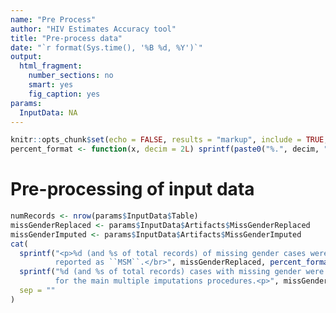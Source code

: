 ```yaml
---
name: "Pre Process"
author: "HIV Estimates Accuracy tool"
title: "Pre-process data"
date: "`r format(Sys.time(), '%B %d, %Y')`"
output:
  html_fragment:
    number_sections: no
    smart: yes
    fig_caption: yes
params:
  InputData: NA    
---
```


```r
knitr::opts_chunk$set(echo = FALSE, results = "markup", include = TRUE, fig.height = 10, fig.width = 10)
percent_format <- function(x, decim = 2L) sprintf(paste0("%.", decim, "f%%"), x * 100)
```

# Pre-processing of input data

```r
numRecords <- nrow(params$InputData$Table)
missGenderReplaced <- params$InputData$Artifacts$MissGenderReplaced
missGenderImputed <- params$InputData$Artifacts$MissGenderImputed
cat(
  sprintf("<p>%d (and %s of total records) of missing gender cases were replaced with ``Male`` because transmission was
          reported as ``MSM``.</br>", missGenderReplaced, percent_format(missGenderReplaced / numRecords)),
  sprintf("%d (and %s of total records) cases with missing gender were imputed through single imputation as this is required 
          for the main multiple imputations procedures.<p>", missGenderImputed, percent_format(missGenderImputed / numRecords)),
  sep = ""
)
```
